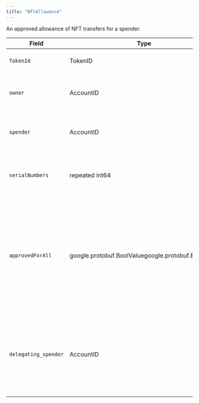 ---
title: "NftAllowance"
---


An approved allowance of NFT transfers for a spender.

| Field                | Type                                               | Description                                                                                                                                                                                         |
| -------------------- | -------------------------------------------------- | --------------------------------------------------------------------------------------------------------------------------------------------------------------------------------------------------- |
| `TokenId`            | TokenID                                            | The token that the allowance pertains to                                                                                                                                                            |
| `owner`              | AccountID                                          | The account ID of the hbar owner (ie. the grantor of the allowance)                                                                                                                                 |
| `spender`            | AccountID                                          | The account ID of the spender of the hbar allowance                                                                                                                                                 |
| `serialNumbers`      | repeated int64                                     | The list of serial numbers that the spender is permitted to transfer                                                                                                                                |
| `approvedForAll`     | google.protobuf.BoolValuegoogle.protobuf.BoolValue | If true, the spender has access to all of the account owner's NFT instances (currently \*\*\*\* owned and any in the future). If this field is set to true the serialNumbers field should be empty. |
| `delegating_spender` | AccountID                                          | The account ID of the spender who is granted approvedForAll allowance and granting approval on an NFT serial to another spender.                                                                    |

####
